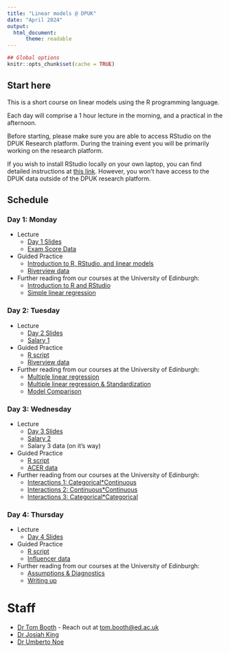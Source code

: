 ```yaml
---
title: "Linear models @ DPUK"
date: "April 2024"
output:
  html_document:
      theme: readable
---
```


```r
## Global options
knitr::opts_chunk$set(cache = TRUE)
```


## Start here

This is a short course on linear models using the R programming language.

Each day will comprise a 1 hour lecture in the morning, and a practical in the afternoon.

Before starting, please make sure you are able to access RStudio on the DPUK Research platform. During the training event you will be primarily working on the research platform.

If you wish to install RStudio locally on your own laptop, you can find detailed instructions at [this link](install-update-r.html). However, you won't have access to the DPUK data outside of the DPUK research platform.


## Schedule {.tabset .tabset-pills}

### Day 1: Monday

- Lecture
    + [Day 1 Slides](DPUK_IntroLM_2024.html#1)
    + [Exam Score Data](dapr2_lec07.csv)
 
- Guided Practice
    + [Introduction to R, RStudio, and linear models](day1_practical.R)
    + [Riverview data](riverview.csv)
 
- Further reading from our courses at the University of Edinburgh:
    + [Introduction to R and RStudio](https://uoepsy.github.io/dapr1/labs/intro_r_rstudio_year1.html)
    + [Simple linear regression](https://uoepsy.github.io/dapr2/2324/labs/1_01_slr.html)


### Day 2: Tuesday

- Lecture
    + [Day 2 Slides](DPUK_IntroLM_2024.html#61)
    + [Salary 1](salary_lec.csv)
 
- Guided Practice
    + [R script](day2_practical.R)
    + [Riverview data](riverview.csv)
- Further reading from our courses at the University of Edinburgh:
    + [Multiple linear regression](https://uoepsy.github.io/dapr2/2324/labs/1_02_mlr.html)
    + [Multiple linear regression & Standardization](https://uoepsy.github.io/dapr2/2324/labs/1_03_mlr_stz.html)
    + [Model Comparison](https://uoepsy.github.io/dapr2/2324/labs/1_04_model_fit_comp.html)


### Day 3: Wednesday

- Lecture
    + [Day 3 Slides](DPUK_IntroLM_2024.html#122)
    + [Salary 2](salary2.csv)
    + Salary 3 data (on it's way)
 
- Guided Practice
    + [R script](day3_practical.R)
    + [ACER data](acer.csv)
 
- Further reading from our courses at the University of Edinburgh:
    + [Interactions 1: Categorical*Continuous](https://uoepsy.github.io/dapr2/2324/labs/2_01_int1_nc.html)
    + [Interactions 2: Continuous*Continuous](https://uoepsy.github.io/dapr2/2324/labs/2_02_int2_nn.html)
    + [Interactions 3: Categorical*Categorical](https://uoepsy.github.io/dapr2/2324/labs/2_03_int3_cc.html)


### Day 4: Thursday

- Lecture
    + [Day 4 Slides](DPUK_IntroLM_v2.html#162)
 
- Guided Practice
    + [R script](day4_practical.R)
    + [Influencer data](sillydata.csv)
 
- Further reading from our courses at the University of Edinburgh:
    + [Assumptions & Diagnostics](https://uoepsy.github.io/dapr2/2324/labs/1_08_assump_diag.html)
    + [Writing up](https://uoepsy.github.io/dapr2/2324/labs/1_10_writeup_recap_blk2.html)


# Staff

- [Dr Tom Booth](https://www.ed.ac.uk/profile/tom-booth) - Reach out at [tom.booth@ed.ac.uk](mailto:tom.booth@ed.ac.uk)
- [Dr Josiah King](https://www.ed.ac.uk/profile/josiah-pj-king)
- [Dr Umberto Noe](https://www.ed.ac.uk/profile/umberto-noe)

